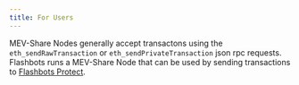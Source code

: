 ```yaml
---
title: For Users
---
```



<WhatIsMevShare />

MEV-Share Nodes generally accept transactons using the `eth_sendRawTransaction` or `eth_sendPrivateTransaction` json rpc requests. Flashbots runs a MEV-Share Node that can be used by sending transactions to [Flashbots Protect](/flashbots-protect/rpc/quick-start).
